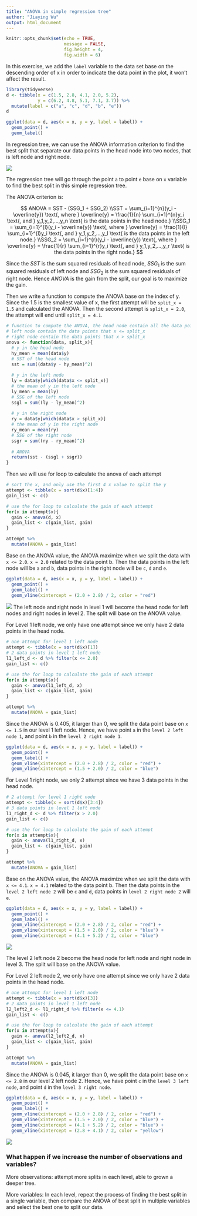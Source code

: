 ```yaml
---
title: "ANOVA in simple regression tree"
author: "Jiaying Wu"
output: html_document
---
```


```r
knitr::opts_chunk$set(echo = TRUE,
                      message = FALSE,
                      fig.height = 4,
                      fig.width = 6)
```

In this exercise, we add the `label` variable to the data set base on the descending order of x in order to indicate the data point in the plot, it won't affect the result.

```r
library(tidyverse)
d <- tibble(x = c(1.5, 2.8, 4.1, 2.0, 5.2), 
            y = c(6.2, 4.8, 5.1, 7.1, 3.7)) %>%
  mutate(label = c("a", "c", "d", "b", "e"))
d
```

```r
ggplot(data = d, aes(x = x, y = y, label = label)) +
  geom_point() +
  geom_label()
```

In regression tree, we can use the ANOVA information criterion to find the best split that separate our data points in the head node into two nodes, that is left node and right node.

![](level0.png)

The regression tree will go through the point `a` to point `e` base on `x` variable to find the best split in this simple regression tree. 

The ANOVA criterion is:

$$
ANOVA = SST - (SSG_1 + SSG_2)
\\SST = \sum_{i=1}^{n}(y_i - \overline{y}) \text{, where } \overline{y} = \frac{1}{n} \sum_{i=1}^{n}y_i \text{, and } y_1,y_2,...,y_n \text{ is the data points in the head node.}
\\SSG_1 = \sum_{i=1}^{l}(y_i - \overline{y}) \text{, where } \overline{y} = \frac{1}{l} \sum_{i=1}^{l}y_i
\text{, and } y_1,y_2,...,y_l \text{ is the data points in the left node.}
\\SSG_2 = \sum_{i=1}^{r}(y_i - \overline{y}) \text{, where } \overline{y} = \frac{1}{r} \sum_{i=1}^{r}y_i
\text{, and } y_1,y_2,...,y_r \text{ is the data points in the right node.}
$$

Since the $SST$ is the sum squared residuals of head node, $SSG_1$ is the sum squared residuals of left node and $SSG_2$ is the sum squared residuals of right node. Hence $ANOVA$ is the gain from the split, our goal is to maximize the gain.

Then we write a function to compute the ANOVA base on the index of y. Since the 1.5 is the smallest value of x,  the first attempt will be `split_x = 1.5` and calculated the ANOVA. Then the second attempt is `split_x = 2.0`, the attempt will end until `split_x = 4.1`.

```r
# function to compute the ANOVA, the head node contain all the data points to be split 
# left node contain the data points that x <= split_x
# right node contain the data points that x > split_x
anova <- function(data, split_x){
  # y in the head node
  hy_mean = mean(data$y)
  # SST of the head node
  sst = sum((data$y - hy_mean)^2)
  
  # y in the left node
  ly = data$y[which(data$x <= split_x)]
  # the mean of y in the left node
  ly_mean = mean(ly)
  # SSG of the left node
  ssgl = sum((ly - ly_mean)^2)
  
  # y in the right node
  ry = data$y[which(data$x > split_x)]
  # the mean of y in the right node
  ry_mean = mean(ry)
  # SSG of the right node
  ssgr = sum((ry - ry_mean)^2)
  
  # ANOVA
  return(sst - (ssgl + ssgr))
}
```

Then we will use for loop to calculate the anova of each attempt

```r
# sort the x, and only use the first 4 x value to split the y
attempt <- tibble(x = sort(d$x)[1:4])
gain_list <- c()

# use the for loop to calculate the gain of each attempt
for(x in attempt$x){
  gain <- anova(d, x)
  gain_list <- c(gain_list, gain)
}

attempt %>%
  mutate(ANOVA = gain_list)
```

Base on the ANOVA value, the ANOVA maximize when we split the data with `x <= 2.0`. `x = 2.0` related to the data point b. Then the data points in the left node will be `a` and `b`, data points in the right node will be `c`, `d` and `e`.

```r
ggplot(data = d, aes(x = x, y = y, label = label)) +
  geom_point() +
  geom_label() +
  geom_vline(xintercept = (2.0 + 2.8) / 2, color = "red")
```

![](level1.png)
The left node and right node in level 1 will become the head node for left nodes and right nodes in level 2. The split will base on the ANOVA value.

For Level 1 left node, we only have one attempt since we only have 2 data points in the head node.

```r
# one attempt for level 1 left node
attempt <- tibble(x = sort(d$x)[1])
# 2 data points in level 1 left node
l1_left_d <- d %>% filter(x <= 2.0)
gain_list <- c()

# use the for loop to calculate the gain of each attempt
for(x in attempt$x){
  gain <- anova(l1_left_d, x)
  gain_list <- c(gain_list, gain)
}

attempt %>%
  mutate(ANOVA = gain_list)
```
Since the ANOVA is 0.405, it larger than 0, we split the data point base on `x <= 1.5` in our level 1 left node. Hence, we have point `a` in the `level 2 left node 1`, and point `b` in the `level 2 right node 1`.

```r
ggplot(data = d, aes(x = x, y = y, label = label)) +
  geom_point() +
  geom_label() +
  geom_vline(xintercept = (2.0 + 2.8) / 2, color = "red") +
  geom_vline(xintercept = (1.5 + 2.0) / 2, color = "blue")
```

For Level 1 right node, we only 2 attempt since we have 3 data points in the head node.

```r
# 2 attempt for level 1 right node
attempt <- tibble(x = sort(d$x)[3:4])
# 3 data points in level 1 left node
l1_right_d <- d %>% filter(x > 2.0)
gain_list <- c()

# use the for loop to calculate the gain of each attempt
for(x in attempt$x){
  gain <- anova(l1_right_d, x)
  gain_list <- c(gain_list, gain)
}

attempt %>%
  mutate(ANOVA = gain_list)
```

Base on the ANOVA value, the ANOVA maximize when we split the data with `x <= 4.1`. `x = 4.1` related to the data point b. Then the data points in the `level 2 left node 2` will be `c` and `d`, data points in `level 2 right node 2` will `e`.

```r
ggplot(data = d, aes(x = x, y = y, label = label)) +
  geom_point() +
  geom_label() +
  geom_vline(xintercept = (2.0 + 2.8) / 2, color = "red") +
  geom_vline(xintercept = (1.5 + 2.0) / 2, color = "blue") +
  geom_vline(xintercept = (4.1 + 5.2) / 2, color = "blue")
```

![](level2.png)

The level 2 left node 2 become the head node for left node and right node in level 3. The split will base on the ANOVA value.

For Level 2 left node 2, we only have one attempt since we only have 2 data points in the head node.

```r
# one attempt for level 1 left node
attempt <- tibble(x = sort(d$x)[3])
# 2 data points in level 1 left node
l2_left2_d <- l1_right_d %>% filter(x <= 4.1)
gain_list <- c()

# use the for loop to calculate the gain of each attempt
for(x in attempt$x){
  gain <- anova(l2_left2_d, x)
  gain_list <- c(gain_list, gain)
}

attempt %>%
  mutate(ANOVA = gain_list)
```

Since the ANOVA is 0.045, it larger than 0, we split the data point base on `x <= 2.8` in our level 2 left node 2. Hence, we have point `c` in the `level 3 left node`, and point `d` in the `level 3 right node`.

```r
ggplot(data = d, aes(x = x, y = y, label = label)) +
  geom_point() +
  geom_label() +
  geom_vline(xintercept = (2.0 + 2.8) / 2, color = "red") +
  geom_vline(xintercept = (1.5 + 2.0) / 2, color = "blue") +
  geom_vline(xintercept = (4.1 + 5.2) / 2, color = "blue") + 
  geom_vline(xintercept = (2.8 + 4.1) / 2, color = "yellow")
```

![](level3.png)
<h3>What happen if we increase the number of observations and variables?</h3>

More observations: attempt more splits in each level, able to grown a deeper tree.

More variables: In each level, repeat the process of finding the best split in a single variable, then compare the ANOVA of best split in multiple variables and select the best one to split our data.  



